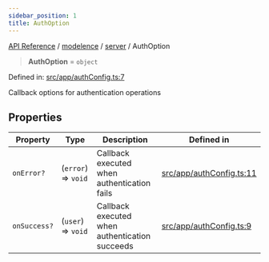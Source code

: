 ```yaml
---
sidebar_position: 1
title: AuthOption
---
```


[API Reference](/api-reference/modelence/server/type-aliases/../../../index) / [modelence](/api-reference/modelence/server/type-aliases/../../index) / [server](/api-reference/modelence/server/type-aliases/../index) / AuthOption

> **AuthOption** = `object`

Defined in: [src/app/authConfig.ts:7](https://github.com/modelence/modelence/blob/7a30ecd22bee851ae2925fe6ba92db76a4d9e1d2/packages/modelence/src/app/authConfig.ts#L7)

Callback options for authentication operations

## Properties

| Property | Type | Description | Defined in |
| ------ | ------ | ------ | ------ |
| <a id="onerror"></a> `onError?` | (`error`) => `void` | Callback executed when authentication fails | [src/app/authConfig.ts:11](https://github.com/modelence/modelence/blob/7a30ecd22bee851ae2925fe6ba92db76a4d9e1d2/packages/modelence/src/app/authConfig.ts#L11) |
| <a id="onsuccess"></a> `onSuccess?` | (`user`) => `void` | Callback executed when authentication succeeds | [src/app/authConfig.ts:9](https://github.com/modelence/modelence/blob/7a30ecd22bee851ae2925fe6ba92db76a4d9e1d2/packages/modelence/src/app/authConfig.ts#L9) |
